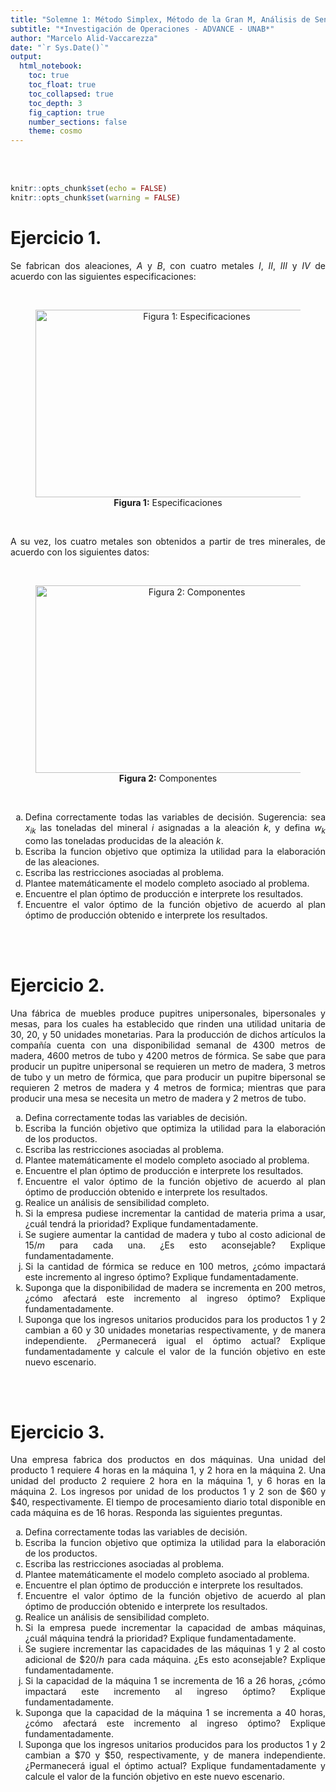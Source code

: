 ```yaml
---
title: "Solemne 1: Método Simplex, Método de la Gran M, Análisis de Sensibilidad usando lpSolve()"
subtitle: "*Investigación de Operaciones - ADVANCE - UNAB*"
author: "Marcelo Alid-Vaccarezza"
date: "`r Sys.Date()`"
output:
  html_notebook:
    toc: true
    toc_float: true
    toc_collapsed: true
    toc_depth: 3
    fig_caption: true
    number_sections: false
    theme: cosmo
---
```


<div style="text-align: justify">
<br>
<br>


```r
knitr::opts_chunk$set(echo = FALSE)
knitr::opts_chunk$set(warning = FALSE)
```


# **Ejercicio 1.** 
Se fabrican dos aleaciones, $A$ y $B$, con cuatro metales $I$, $II$, $III$ y $IV$ de acuerdo con las siguientes especificaciones:

<br>
<center>

![**Figura 1:** Especificaciones](Figura_1_Problema_1_Solemne_1.png ""){height="300px" width="500px"}

</center>
<br>

A su vez, los cuatro metales son obtenidos a partir de tres minerales, de acuerdo con los siguientes datos:

<br>
<center>

![**Figura 2:** Componentes](Figura_2_Problema_1_Solemne_1.png ""){height="300px" width="500px"}

</center>
<br>

(a) Defina correctamente todas las variables de decisión. Sugerencia: sea $x_{ik}$ las toneladas del mineral $i$ asignadas a la aleación $k$, y defina $w_k$ como las toneladas producidas de la aleación $k$.  
(b) Escriba la funcion objetivo que optimiza la utilidad para la elaboración de las aleaciones.  
(c) Escriba las restricciones asociadas al problema.  
(d) Plantee matemáticamente el modelo completo asociado al problema.  
(e) Encuentre el plan óptimo de producción e interprete los resultados.  
(f) Encuentre el valor óptimo de la función objetivo de acuerdo al plan óptimo de producción obtenido e interprete los resultados.


<br>
<br>

# **Ejercicio 2.** 
Una fábrica de muebles produce pupitres unipersonales, bipersonales y mesas, para los cuales ha establecido que rinden una utilidad unitaria de $30$, $20$, y $50$ unidades monetarias. Para la producción de dichos artículos la compañía cuenta con una disponibilidad semanal de $4300$ metros de madera, $4600$ metros de tubo y $4200$ metros de fórmica. Se sabe que para producir un pupitre unipersonal se requieren un metro de madera, $3$ metros de tubo y un metro de fórmica, que para producir un pupitre bipersonal se requieren $2$ metros de madera y $4$ metros de formica; mientras que para producir una mesa se necesita un metro de madera y $2$ metros de tubo.

(a) Defina correctamente todas las variables de decisión.  
(b) Escriba la función objetivo que optimiza la utilidad para la elaboración de los productos.  
(c) Escriba las restricciones asociadas al problema.  
(d) Plantee matemáticamente el modelo completo asociado al problema.  
(e) Encuentre el plan óptimo de producción e interprete los resultados.  
(f) Encuentre el valor óptimo de la función objetivo de acuerdo al plan óptimo de producción obtenido e interprete los resultados.  
(g) Realice un análisis de sensibilidad completo.  
(h) Si la empresa pudiese incrementar la cantidad de materia prima a usar, ¿cuál tendrá la prioridad? Explique fundamentadamente.  
(i) Se sugiere aumentar la cantidad de madera y tubo al costo adicional de $15$$/m$ para cada una. ¿Es esto aconsejable? Explique fundamentadamente.  
(j) Si la cantidad de fórmica se reduce en $100$ metros, ¿cómo impactará este incremento al ingreso óptimo? Explique fundamentadamente.  
(k) Suponga que la disponibilidad de madera se incrementa en $200$ metros, ¿cómo afectará este incremento al ingreso óptimo? Explique fundamentadamente.  
(l) Suponga que los ingresos unitarios producidos para los productos $1$ y $2$ cambian a $60$ y $30$ unidades monetarias respectivamente, y de manera independiente. ¿Permanecerá igual el óptimo actual? Explique fundamentadamente y calcule el valor de la función objetivo en este nuevo escenario.

<br>
<br>

# **Ejercicio 3.** 
Una empresa fabrica dos productos en dos máquinas. Una unidad del producto $1$ requiere $4$ horas en la máquina $1$, y $2$ hora en la máquina $2$. Una unidad del producto $2$ requiere $2$ hora en la máquina $1$, y $6$ horas en la máquina $2$. Los ingresos por unidad de los productos $1$ y $2$ son de $\$60$ y $\$40$, respectivamente. El tiempo de procesamiento diario total disponible en cada máquina es de $16$ horas. Responda las siguientes preguntas.

(a) Defina correctamente todas las variables de decisión.  
(b) Escriba la funcion objetivo que optimiza la utilidad para la elaboración de los productos.  
(c) Escriba las restricciones asociadas al problema.  
(d) Plantee matemáticamente el modelo completo asociado al problema.  
(e) Encuentre el plan óptimo de producción e interprete los resultados.  
(f) Encuentre el valor óptimo de la función objetivo de acuerdo al plan óptimo de producción obtenido e interprete los resultados.  
(g) Realice un análisis de sensibilidad completo.  
(h) Si la empresa puede incrementar la capacidad de ambas máquinas, ¿cuál máquina tendrá la prioridad? Explique fundamentadamente.  
(i) Se sugiere incrementar las capacidades de las máquinas $1$ y $2$ al costo adicional de $\$20/h$ para cada máquina. ¿Es esto aconsejable? Explique fundamentadamente.  
(j) Si la capacidad de la máquina $1$ se incrementa de $16$ a $26$ horas, ¿cómo impactará este incremento al ingreso óptimo? Explique fundamentadamente.  
(k) Suponga que la capacidad de la máquina $1$ se incrementa a $40$ horas, ¿cómo afectará este incremento al ingreso óptimo? Explique fundamentadamente.  
(l) Suponga que los ingresos unitarios producidos para los productos $1$ y $2$ cambian a $\$70$ y $\$50$, respectivamente, y de manera independiente. ¿Permanecerá igual el óptimo actual? Explique fundamentadamente y calcule el valor de la función objetivo en este nuevo escenario.




